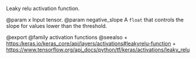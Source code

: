 Leaky relu activation function.

@param x Input tensor.
@param negative_slope A `float` that controls the slope
    for values lower than the threshold.

@export
@family activation functions
@seealso
+ <https:/keras.io/keras_core/api/layers/activations#leakyrelu-function>
+ <https://www.tensorflow.org/api_docs/python/tf/keras/activations/leaky_relu>
